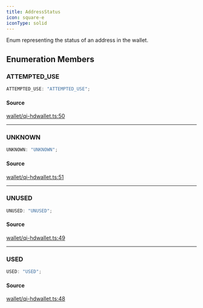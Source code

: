 ```yaml
---
title: AddressStatus
icon: square-e
iconType: solid
---
```


Enum representing the status of an address in the wallet.

## Enumeration Members

### ATTEMPTED\_USE

```ts
ATTEMPTED_USE: "ATTEMPTED_USE";
```

#### Source

[wallet/qi-hdwallet.ts:50](https://github.com/dominant-strategies/quais.js/blob/ed42ffbfe60ddf7e7a3e8a6035ad3d7055fdc6f1/src/wallet/qi-hdwallet.ts#L50)

***

### UNKNOWN

```ts
UNKNOWN: "UNKNOWN";
```

#### Source

[wallet/qi-hdwallet.ts:51](https://github.com/dominant-strategies/quais.js/blob/ed42ffbfe60ddf7e7a3e8a6035ad3d7055fdc6f1/src/wallet/qi-hdwallet.ts#L51)

***

### UNUSED

```ts
UNUSED: "UNUSED";
```

#### Source

[wallet/qi-hdwallet.ts:49](https://github.com/dominant-strategies/quais.js/blob/ed42ffbfe60ddf7e7a3e8a6035ad3d7055fdc6f1/src/wallet/qi-hdwallet.ts#L49)

***

### USED

```ts
USED: "USED";
```

#### Source

[wallet/qi-hdwallet.ts:48](https://github.com/dominant-strategies/quais.js/blob/ed42ffbfe60ddf7e7a3e8a6035ad3d7055fdc6f1/src/wallet/qi-hdwallet.ts#L48)
